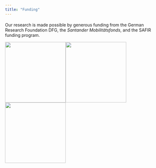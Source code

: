 ```yaml
---
title: "Funding"
---
```


####
Our research is made possible by generous funding from the German Research Foundation DFG, the *Santander Mobilitätsfonds*, and the SAFIR funding program.

<img src="files/funding/DFG.png" width=200px><img src="files/funding/safir.png" width=200px><img src="files/funding/Santander.jpg" width=200px>
